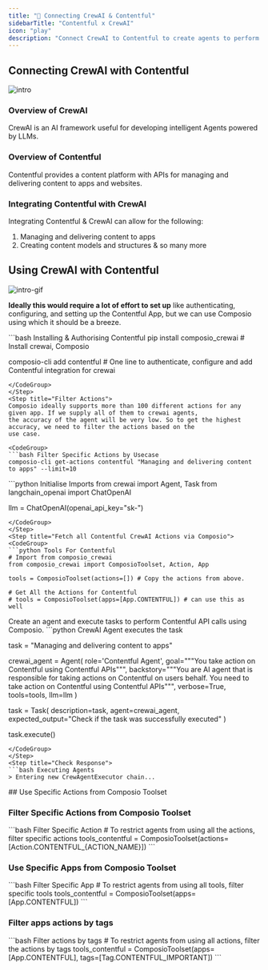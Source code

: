 ```yaml
---
title: "🚀 Connecting CrewAI & Contentful"
sidebarTitle: "Contentful x CrewAI"
icon: "play"
description: "Connect CrewAI to Contentful to create agents to perform tasks using natural language"
---
```


## Connecting CrewAI with Contentful
![intro](/media/intro.jpg)

### Overview of CrewAI

CrewAI is an AI framework useful for developing intelligent Agents powered by LLMs.

### Overview of Contentful

Contentful provides a content platform with APIs for managing and delivering content to apps and websites.

### Integrating Contentful with CrewAI

Integrating Contentful & CrewAI can allow for the following:

1. Managing and delivering content to apps
2. Creating content models and structures
& so many more

## Using CrewAI with Contentful
![intro-gif](/media/intro.gif)
<Steps>
<Step title="Setting Up the Environment">

**Ideally this would require a lot of effort to set up** like authenticating, configuring, and setting up the Contentful App, but we can use Composio using which it should be a breeze.

<CodeGroup>
```bash Installing & Authorising Contentful
pip install composio_crewai # Install crewai, Composio 

composio-cli add contentful # One line to authenticate, configure and add Contentful integration for crewai
```
</CodeGroup>
</Step>
<Step title="Filter Actions">
Composio ideally supports more than 100 different actions for any given app. If we supply all of them to crewai agents, 
the accuracy of the agent will be very low. So to get the highest accuracy, we need to filter the actions based on the 
use case.

<CodeGroup>
```bash Filter Specific Actions by Usecase
composio-cli get-actions contentful "Managing and delivering content to apps" --limit=10
```
</CodeGroup>

</Step>
<Step title="Import Base Packages">

<CodeGroup>
```python Initialise Imports
from crewai import Agent, Task
from langchain_openai import ChatOpenAI

llm = ChatOpenAI(openai_api_key="sk-<OPENAI KEY>")
```
</CodeGroup>
</Step>
<Step title="Fetch all Contentful CrewAI Actions via Composio">
<CodeGroup>
```python Tools For Contentful
# Import from composio_crewai
from composio_crewai import ComposioToolset, Action, App

tools = ComposioToolset(actions=[]) # Copy the actions from above. 

# Get All the Actions for Contentful
# tools = ComposioToolset(apps=[App.CONTENTFUL]) # can use this as well
```
</CodeGroup>
</Step>
<Step title="Execute the Agent">
Create an agent and execute tasks to perform Contentful API calls using Composio. 
<CodeGroup>
```python CrewAI Agent executes the task

task = "Managing and delivering content to apps"

crewai_agent = Agent(
    role='Contentful Agent',
    goal="""You take action on Contentful using Contentful APIs""",
    backstory="""You are AI agent that is responsible for taking actions on Contentful on users behalf. You need to take action on Contentful using Contentful APIs""",
    verbose=True,
    tools=tools,
    llm=llm
)

task = Task(
    description=task,
    agent=crewai_agent,
    expected_output="Check if the task was successfully executed"
)

task.execute()
```
</CodeGroup>
</Step>
<Step title="Check Response">
```bash Executing Agents
> Entering new CrewAgentExecutor chain...
```
</Step>
</Steps>
## Use Specific Actions from Composio Toolset

### Filter Specific Actions from Composio Toolset

<CodeGroup>
```bash Filter Specific Action
# To restrict agents from using all the actions, filter specific actions
tools_contentful = ComposioToolset(actions=[Action.CONTENTFUL_{ACTION_NAME}])
```
</CodeGroup>

### Use Specific Apps from Composio Toolset
<CodeGroup>
```bash Filter Specific App
# To restrict agents from using all tools, filter specific tools
tools_contentful = ComposioToolset(apps=[App.CONTENTFUL])
```
</CodeGroup>

### Filter apps actions by tags 
<CodeGroup>
```bash Filter actions by tags
# To restrict agents from using all actions, filter the actions by tags
tools_contentful = ComposioToolset(apps=[App.CONTENTFUL], tags=[Tag.CONTENTFUL_IMPORTANT])
```
</CodeGroup>
